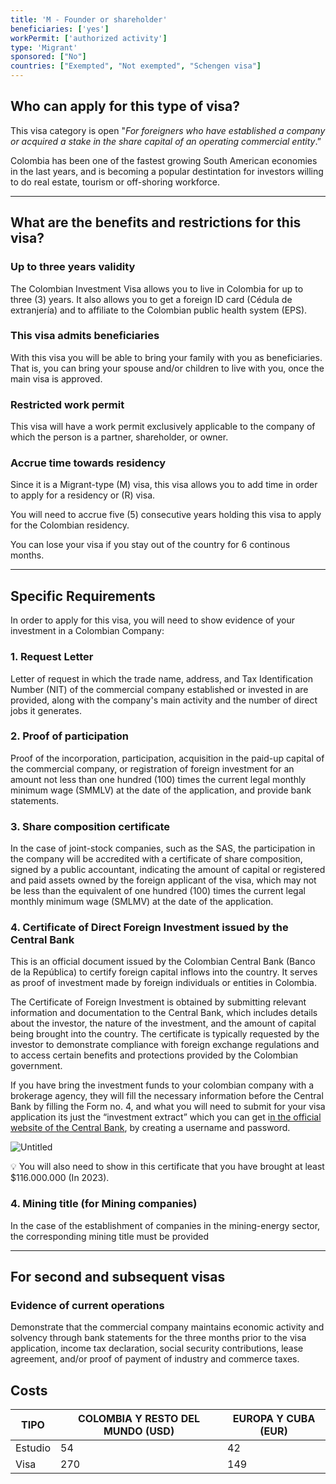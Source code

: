 ```yaml
---
title: 'M - Founder or shareholder'
beneficiaries: ['yes']
workPermit: ['authorized activity']
type: 'Migrant'
sponsored: ["No"]
countries: ["Exempted", "Not exempted", "Schengen visa"]
---
```

## Who can apply for this type of visa?

This visa category is open "*For foreigners who have established a company or acquired a stake in the share capital of an operating commercial entity*.”

Colombia has been one of the fastest growing South American economies in the last years, and is becoming a popular destintation for investors willing to do real estate, tourism or off-shoring workforce.

---

## What are the benefits and restrictions for this visa?

### **Up to three years validity**

The Colombian Investment Visa allows you to live in Colombia for up to three (3) years. It also allows you to get a foreign ID card (Cédula de extranjería) and to affiliate to the Colombian public health system (EPS).

### **This visa admits beneficiaries**

With this visa you will be able to bring your family with you as beneficiaries. That is, you can bring your spouse and/or children to live with you, once the main visa is approved.

### Restricted **work permit**

This visa will have a work permit exclusively applicable to the company of which the person is a partner, shareholder, or owner.

### **Accrue time towards residency**

Since it is a Migrant-type (M) visa, this visa allows you to add time in order to apply for a residency or (R) visa.

You will need to accrue five (5) consecutive years holding this visa to apply for the Colombian residency.

You can lose your visa if you stay out of the country for 6 continous months.

---

## Specific Requirements

In order to apply for this visa, you will need to show evidence of your investment in a Colombian Company:

### 1. Request Letter

Letter of request in which the trade name, address, and Tax Identification Number (NIT) of the commercial company established or invested in are provided, along with the company's main activity and the number of direct jobs it generates.

### 2. Proof of participation

Proof of the incorporation, participation, acquisition in the paid-up capital of the commercial company, or registration of foreign investment for an amount not less than one hundred (100) times the current legal monthly minimum wage (SMMLV) at the date of the application, and provide bank statements.

### 3. Share composition certificate

In the case of joint-stock companies, such as the SAS, the participation in the company will be accredited with a certificate of share composition, signed by a public accountant, indicating the amount of capital or registered and paid assets owned by the foreign applicant of the visa, which may not be less than the equivalent of one hundred (100) times the current legal monthly minimum wage (SMLMV) at the date of the application.

### 4. Certificate of Direct Foreign Investment issued by the Central Bank

This is an official document issued by the Colombian Central Bank (Banco de la República) to certify foreign capital inflows into the country. It serves as proof of investment made by foreign individuals or entities in Colombia.

The Certificate of Foreign Investment is obtained by submitting relevant information and documentation to the Central Bank, which includes details about the investor, the nature of the investment, and the amount of capital being brought into the country. The certificate is typically requested by the investor to demonstrate compliance with foreign exchange regulations and to access certain benefits and protections provided by the Colombian government.

If you have bring the investment funds to your colombian company with a brokerage agency, they will fill the necessary information before the Central Bank by filling the Form no. 4, and what you will need to submit for your visa application its just the “investment extract” which you can get i[n the official website of the Central Bank](https://zenu.banrep.gov.co/siteminderagent/forms/BANREP_sauc.fcc?TYPE=33554433&REALMOID=06-870eb168-471a-4a13-85a4-3446f6237643&GUID=&SMAUTHREASON=0&METHOD=GET&SMAGENTNAME=-SM-jfDB62YUvEZxPBq%2bnkYmczClfx3pA4BeGR7TSdLeZKpURLsKBnH36ZE%2fSZ38ASeb&TARGET=-SM-https%3a%2f%2fzenu%2ebanrep%2egov%2eco%2fSAUCPortal%2fapp%2findex#), by creating a username and password. 

![Untitled](https://prod-files-secure.s3.us-west-2.amazonaws.com/5ba766a1-ea5e-4bc0-88f5-29aa4760f982/c4cc3972-7664-48b3-b5f1-c5a692ac14d0/Untitled.png)

<aside>
💡 You will also need to show in this certificate that you have brought at least $116.000.000 (In 2023).

</aside>

### 4. Mining title (for Mining companies)

In the case of the establishment of companies in the mining-energy sector, the corresponding mining title must be provided

---

## For second and subsequent visas

### Evidence of current operations

Demonstrate that the commercial company maintains economic activity and solvency through bank statements for the three months prior to the visa application, income tax declaration, social security contributions, lease agreement, and/or proof of payment of industry and commerce taxes. 

## Costs

| TIPO | COLOMBIA Y RESTO DEL MUNDO (USD) | EUROPA Y CUBA (EUR) |
| --- | --- | --- |
| Estudio | 54 | 42 |
| Visa | 270 | 149 |